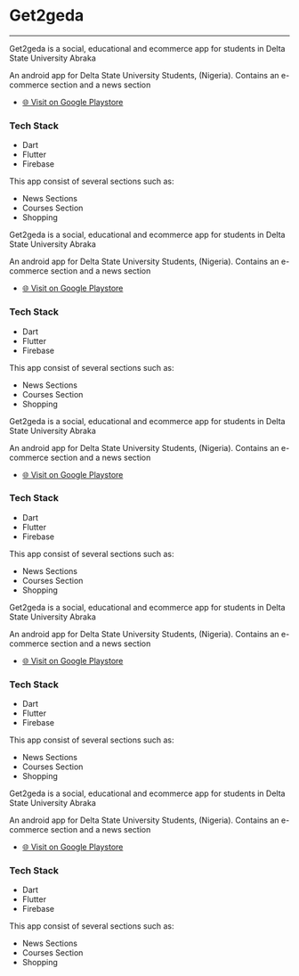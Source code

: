 
# Get2geda

---

Get2geda is a social, educational and ecommerce app for students in Delta State University Abraka

An android app for Delta State University Students, (Nigeria). Contains an e-commerce section and a news section

- [🌐 Visit on Google Playstore](https://play.google.com/store/apps/details?id=com.philix.delsu_connect)

### Tech Stack

- Dart
- Flutter
- Firebase

This app consist of several sections such as:

- News Sections
- Courses Section
- Shopping

Get2geda is a social, educational and ecommerce app for students in Delta State University Abraka

An android app for Delta State University Students, (Nigeria). Contains an e-commerce section and a news section

- [🌐 Visit on Google Playstore](https://play.google.com/store/apps/details?id=com.philix.delsu_connect)

### Tech Stack

- Dart
- Flutter
- Firebase

This app consist of several sections such as:

- News Sections
- Courses Section
- Shopping

Get2geda is a social, educational and ecommerce app for students in Delta State University Abraka

An android app for Delta State University Students, (Nigeria). Contains an e-commerce section and a news section

- [🌐 Visit on Google Playstore](https://play.google.com/store/apps/details?id=com.philix.delsu_connect)

### Tech Stack

- Dart
- Flutter
- Firebase

This app consist of several sections such as:

- News Sections
- Courses Section
- Shopping

Get2geda is a social, educational and ecommerce app for students in Delta State University Abraka

An android app for Delta State University Students, (Nigeria). Contains an e-commerce section and a news section

- [🌐 Visit on Google Playstore](https://play.google.com/store/apps/details?id=com.philix.delsu_connect)

### Tech Stack

- Dart
- Flutter
- Firebase

This app consist of several sections such as:

- News Sections
- Courses Section
- Shopping

Get2geda is a social, educational and ecommerce app for students in Delta State University Abraka

An android app for Delta State University Students, (Nigeria). Contains an e-commerce section and a news section

- [🌐 Visit on Google Playstore](https://play.google.com/store/apps/details?id=com.philix.delsu_connect)

### Tech Stack

- Dart
- Flutter
- Firebase

This app consist of several sections such as:

- News Sections
- Courses Section
- Shopping

